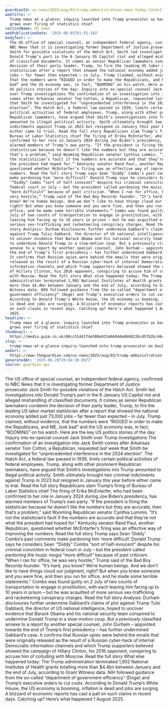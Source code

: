 ```yaml
---
guardianId: us-news/2025/aug/03/trump-administration-news-today-latest-updates
webTitle: >-
  Trump news at a glance: inquiry launched into Trump prosecutor as backlash
  grows over firing of statistics chief
sectionName: US news
webPublicationDate: '2025-08-03T01:55:18Z'
bodyText: >-
  The US office of special counsel, an independent federal agency, confirmed to
  NBC News that it is investigating former Department of Justice prosecutor Jack
  Smith for possible violations of the Hatch Act. Smith led investigations into
  Donald Trump’s part in the 6 January US Capitol riot and alleged mishandling
  of classified documents. It comes as senior Republican lawmakers condemn the
  decision of their party leader, Trump, to fire the leading US labor market
  statistician after a report that showed the national economy added just 73,000
  jobs – far fewer than expected – in July. Trump claimed, without evidence,
  that the numbers were “RIGGED in order to make the Republicans, and ME, look
  bad” and the US economy was, in fact, “BOOMING” on his watch. Here are the key
  US politics stories of the day: Inquiry into ex-special counsel Jack Smith
  over Trump investigations The confirmation of an investigation into Jack Smith
  comes after Arkansas senator Tom Cotton, a Republican, requested last week
  that Smith be investigated for “unprecedented interference in the 2024
  election”. The Hatch Act, a federal law passed in 1939, limits certain
  political activities of federal employees. Trump, along with other prominent
  Republican lawmakers, have argued that Smith’s investigations into Trump
  amounted to illegal political activity. Smith ultimately brought two criminal
  indictments against Trump in 2023 but resigned in January this year before
  either came to trial. Read the full story Republicans slam Trump’s firing of
  Bureau of Labor Statistics chief The firing of Erika McEntarfer, who had been
  confirmed to her role in January 2024 during Joe Biden’s presidency, has
  alarmed members of Trump’s own party. “If the president is firing the
  statistician because he doesn’t like the numbers but they are accurate, then
  that’s a problem,” said Wyoming Republican senator Cynthia Lummis. “It’s not
  the statistician’s fault if the numbers are accurate and that they’re not what
  the president had hoped for.” Kentucky senator Rand Paul, another Republican,
  questioned whether McEntarfer’s firing was an effective way of improving the
  numbers. Read the full story Trump says Sean ‘Diddy’ Combs’s past comments
  make pardoning him ‘more difficult’ Donald Trump says he considers Sean
  ‘“Diddy” Combs “sort of half-innocent” despite his criminal conviction in
  federal court in July – but the president called pardoning the music mogul
  “more difficult” because of past criticism. “When I ran for office, he was
  very hostile,” Trump said of the Bad Boy Records founder. “It’s hard, you
  know? We’re human beings. And we don’t like to have things cloud our judgment,
  right? But when you knew someone and you were fine, and then you run for
  office, and he made some terrible statements.” Combs was found guilty on 2
  July of two counts of transportation to engage in prostitution, with each
  leaving him facing up to 10 years in prison – but he was acquitted of more
  serious sex-trafficking and racketeering conspiracy charges. Read the full
  story Analysis: Durham disclosures further undermine Gabbard’s claims of plot
  against Trump Tulsi Gabbard, the director of US national intelligence, hoped
  to uncover evidence that Barack Obama and his national security team conspired
  to undermine Donald Trump in a slow-motion coup. But a previously classified
  annexe to a report by another special counsel, John Durham – appointed towards
  the end of Trump’s first presidency – has further undermined Gabbard’s case.
  It confirms that Russian spies were behind the emails that were originally
  released as the result of a Russian cyber-hack of internal Democratic
  information channels and which Trump supporters believed showed the campaign
  of Hillary Clinton, his 2016 opponent, conspiring to accuse him of colluding
  with Moscow. Read the full story What else happened today: The Trump
  administration terminated 1,902 National Institutes of Health grants totalling
  more than $4.4bn between January and the end of July, according to Grant
  Witness data. NIH followed guidance from the so-called “department of
  government efficiency” (Doge) and Trump’s executive orders to cut costs.
  According to Donald Trump’s White House, the US economy is booming, inflation
  is dead and jobs are surging. A blizzard of economic reports has cast a pall
  on such claims in recent days. Catching up? Here’s what happened 1 August
  2025.
headline: >-
  Trump news at a glance: inquiry launched into Trump prosecutor as backlash
  grows over firing of statistics chief
thumbnail: >-
  https://media.guim.co.uk/00cc51441fde508e91546604de0660226cd5fb2b/464_0_4164_3333/500.jpg
slug: >-
  trump-news-at-a-glance-inquiry-launched-into-trump-prosecutor-as-backlash-grows-over-firing-of-statistics-chief
webUrl: >-
  https://www.theguardian.com/us-news/2025/aug/03/trump-administration-news-today-latest-updates
generatedAt: '2025-08-28T20:04:30.897Z'
source: guardian-api
---
```

The US office of special counsel, an independent federal agency, confirmed to NBC News that it is investigating former Department of Justice prosecutor Jack Smith for possible violations of the Hatch Act. Smith led investigations into Donald Trump’s part in the 6 January US Capitol riot and alleged mishandling of classified documents. It comes as senior Republican lawmakers condemn the decision of their party leader, Trump, to fire the leading US labor market statistician after a report that showed the national economy added just 73,000 jobs – far fewer than expected – in July. Trump claimed, without evidence, that the numbers were “RIGGED in order to make the Republicans, and ME, look bad” and the US economy was, in fact, “BOOMING” on his watch. Here are the key US politics stories of the day: Inquiry into ex-special counsel Jack Smith over Trump investigations The confirmation of an investigation into Jack Smith comes after Arkansas senator Tom Cotton, a Republican, requested last week that Smith be investigated for “unprecedented interference in the 2024 election”. The Hatch Act, a federal law passed in 1939, limits certain political activities of federal employees. Trump, along with other prominent Republican lawmakers, have argued that Smith’s investigations into Trump amounted to illegal political activity. Smith ultimately brought two criminal indictments against Trump in 2023 but resigned in January this year before either came to trial. Read the full story Republicans slam Trump’s firing of Bureau of Labor Statistics chief The firing of Erika McEntarfer, who had been confirmed to her role in January 2024 during Joe Biden’s presidency, has alarmed members of Trump’s own party. “If the president is firing the statistician because he doesn’t like the numbers but they are accurate, then that’s a problem,” said Wyoming Republican senator Cynthia Lummis. “It’s not the statistician’s fault if the numbers are accurate and that they’re not what the president had hoped for.” Kentucky senator Rand Paul, another Republican, questioned whether McEntarfer’s firing was an effective way of improving the numbers. Read the full story Trump says Sean ‘Diddy’ Combs’s past comments make pardoning him ‘more difficult’ Donald Trump says he considers Sean ‘“Diddy” Combs “sort of half-innocent” despite his criminal conviction in federal court in July – but the president called pardoning the music mogul “more difficult” because of past criticism. “When I ran for office, he was very hostile,” Trump said of the Bad Boy Records founder. “It’s hard, you know? We’re human beings. And we don’t like to have things cloud our judgment, right? But when you knew someone and you were fine, and then you run for office, and he made some terrible statements.” Combs was found guilty on 2 July of two counts of transportation to engage in prostitution, with each leaving him facing up to 10 years in prison – but he was acquitted of more serious sex-trafficking and racketeering conspiracy charges. Read the full story Analysis: Durham disclosures further undermine Gabbard’s claims of plot against Trump Tulsi Gabbard, the director of US national intelligence, hoped to uncover evidence that Barack Obama and his national security team conspired to undermine Donald Trump in a slow-motion coup. But a previously classified annexe to a report by another special counsel, John Durham – appointed towards the end of Trump’s first presidency – has further undermined Gabbard’s case. It confirms that Russian spies were behind the emails that were originally released as the result of a Russian cyber-hack of internal Democratic information channels and which Trump supporters believed showed the campaign of Hillary Clinton, his 2016 opponent, conspiring to accuse him of colluding with Moscow. Read the full story What else happened today: The Trump administration terminated 1,902 National Institutes of Health grants totalling more than $4.4bn between January and the end of July, according to Grant Witness data. NIH followed guidance from the so-called “department of government efficiency” (Doge) and Trump’s executive orders to cut costs. According to Donald Trump’s White House, the US economy is booming, inflation is dead and jobs are surging. A blizzard of economic reports has cast a pall on such claims in recent days. Catching up? Here’s what happened 1 August 2025.
